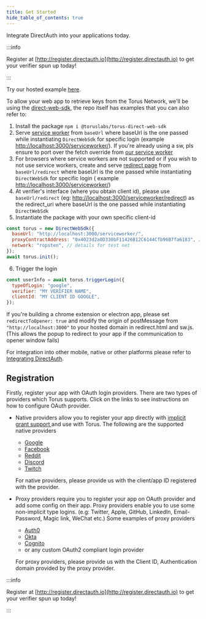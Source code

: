 ```yaml
---
title: Get Started
hide_table_of_contents: true
---
```



Integrate DirectAuth into your applications today.

<DirectAuthGetStartedExamples />

:::info

Register at [http://register.directauth.io](http://register.directauth.io) to
get your verifier spun up today!

:::

Try our hosted example [here](https://vue-direct.tor.us).

To allow your web app to retrieve keys from the Torus Network, we'll be using
the [direct-web-sdk](https://github.com/torusresearch/torus-direct-web-sdk), the
repo itself has examples that you can also refer to:

1. Install the package `npm i @toruslabs/torus-direct-web-sdk`
2. Serve
   [service worker](https://github.com/torusresearch/torus-direct-web-sdk/blob/master/serviceworker/sw.js)
   from `baseUrl` where baseUrl is the one passed while instantiating
   `DirectWebSdk` for specific login \(example
   [http://localhost:3000/serviceworker/](http://localhost:3000/serviceworker/)\).
   If you're already using a sw, pls ensure to port over the fetch override from
   [our service worker](https://github.com/torusresearch/torus-direct-web-sdk/blob/master/serviceworker/sw.js)
3. For browsers where service workers are not supported or if you wish to not
   use service workers, create and serve
   [redirect page](https://github.com/torusresearch/torus-direct-web-sdk/blob/master/serviceworker/redirect.html)
   from `baseUrl/redirect` where baseUrl is the one passed while instantiating
   `DirectWebSdk` for specific login \( example
   [http://localhost:3000/serviceworker/](http://localhost:3000/serviceworker/)\)
4. At verifier's interface \(where you obtain client id\), please use
   `baseUrl/redirect` \(eg:
   [http://localhost:3000/serviceworker/redirect](http://localhost:3000/serviceworker/redirect)\)
   as the redirect_uri where baseUrl is the one passed while instantiating
   `DirectWebSdk`
5. Instantiate the package with your own specific client-id

```javascript
const torus = new DirectWebSdk({
  baseUrl: "http://localhost:3000/serviceworker/",
  proxyContractAddress: "0x4023d2a0D330bF11426B12C6144Cfb96B7fa6183", // details for test net
  network: "ropsten", // details for test net
});
await torus.init();
```

6. Trigger the login

```javascript
const userInfo = await torus.triggerLogin({
  typeOfLogin: "google",
  verifier: "MY VERIFIER NAME",
  clientId: "MY CLIENT ID GOOGLE",
});
```

If you're building a chrome extension or electron app, please set
`redirectToOpener: true` and modify the origin of postMessage from
`"http://localhost:3000"` to your hosted domain in redirect.html and sw.js.
\(This allows the popup to redirect to your app if the communication to opener
window fails\)

For integration into other mobile, native or other platforms please refer to
[Integrating DirectAuth](integrating-directauth/).

## Registration

Firstly, register your app with OAuth login providers. There are two types of
providers which Torus supports. Click on the links to see instructions on how to
configure OAuth provider.

- Native providers allow you to register your app directly with
  [implicit grant support ](https://oauth.net/2/grant-types/implicit/)and use
  with Torus. The following are the supported native providers

  - [Google](https://support.google.com/googleapi/answer/6158849)
  - [Facebook](https://developers.facebook.com/docs/apps)
  - [Reddit](https://github.com/reddit-archive/reddit/wiki/oauth2)
  - [Discord](https://discord.com/developers/docs/topics/oauth2)
  - [Twitch](https://dev.twitch.tv/docs/authentication/#registration)

  For native providers, please provide us with the client/app ID registered with
  the provider.

- Proxy providers require you to register your app on OAuth provider and add
  some config on their app. Proxy providers enable you to use some non-implicit
  type logins. \(e.g: Twitter, Apple, GitHub, LinkedIn, Email-Password, Magic
  link, WeChat etc.\) Some examples of proxy providers

  - [Auth0](https://auth0.com/docs/connections)
  - [Okta](https://developer.okta.com/docs/concepts/social-login/)
  - [Cognito](https://aws.amazon.com/cognito/getting-started/)
  - or any custom OAuth2 compliant login provider

  For proxy providers, please provide us with the Client ID, Authentication
  domain provided by the proxy provider.

:::info

Register at [http://register.directauth.io](http://register.directauth.io) to
get your verifier spun up today!

:::
